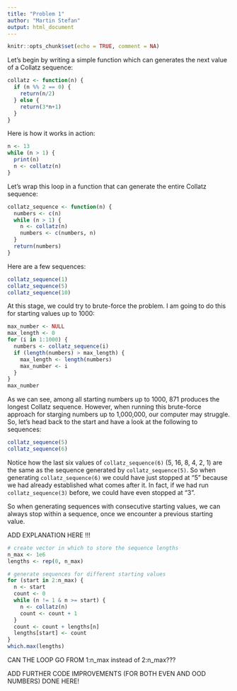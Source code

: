 ```yaml
---
title: "Problem 1"
author: "Martin Stefan"
output: html_document
---
```


```r
knitr::opts_chunk$set(echo = TRUE, comment = NA)
```

Let's begin by writing a simple function which can generates the next value of a Collatz sequence:

```r
collatz <- function(n) {
  if (n %% 2 == 0) {
    return(n/2)
  } else {
    return(3*n+1)
  }
}
```

Here is how it works in action:

```r
n <- 13
while (n > 1) {
  print(n)
  n <- collatz(n)
}
```

Let's wrap this loop in a function that can generate the entire Collatz sequence:

```r
collatz_sequence <- function(n) {
  numbers <- c(n)
  while (n > 1) {
    n <- collatz(n)
    numbers <- c(numbers, n)
  }
  return(numbers)
}
```

Here are a few sequences:

```r
collatz_sequence(1)
collatz_sequence(5)
collatz_sequence(10)
```

At this stage, we could try to brute-force the problem. I am going to do this for starting values up to 1000:

```r
max_number <- NULL
max_length <- 0
for (i in 1:1000) {
  numbers <- collatz_sequence(i)
  if (length(numbers) > max_length) {
    max_length <- length(numbers)
    max_number <- i
  }
}
max_number
```

As we can see, among all starting numbers up to 1000, 871 produces the longest Collatz sequence. However, when running this brute-force approach for starging numbers up to 1,000,000, our computer may struggle. So, let's head back to the start and have a look at the following to sequences:

```r
collatz_sequence(5)
collatz_sequence(6)
```

Notice how the last six values of `collatz_sequence(6)` (5, 16, 8, 4, 2, 1) are the same as the sequence generated by `collatz_sequence(5)`. So when generating `collatz_sequence(6)` we could have just stopped at "5" because we had already established what comes after it. In fact, if we had run `collatz_sequence(3)` before, we could have even stopped at "3". 

So when generating sequences with consecutive starting values, we can always stop within a sequence, once we encounter a previous starting value. 

ADD EXPLANATION HERE !!!


```r

# create vector in which to store the sequence lengths
n_max <- 1e6
lengths <- rep(0, n_max)

# generate sequences for different starting values
for (start in 2:n_max) {
  n <- start
  count <- 0
  while (n != 1 & n >= start) {
    n <- collatz(n)
    count <- count + 1
  }
  count <- count + lengths[n]
  lengths[start] <- count
}
which.max(lengths)
```

CAN THE LOOP GO FROM 1:n_max instead of 2:n_max???

ADD FURTHER CODE IMPROVEMENTS (FOR BOTH EVEN AND OOD NUMBERS) DONE HERE!